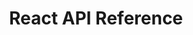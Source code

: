 ---
title: React API Reference
description: A custom hook based off StatefulIntentCreator, for React
---